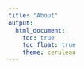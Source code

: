 ```yaml
---
title: "About"
output: 
  html_document:
    toc: true
    toc_float: true
    theme: cerulean
---
```

